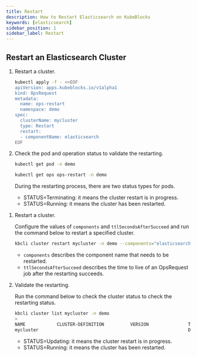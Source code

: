 ```yaml
---
title: Restart
description: How to Restart Elasticsearch on KubeBlocks
keywords: [elasticsearch]
sidebar_position: 1
sidebar_label: Restart
---
```



## Restart an Elasticsearch Cluster

<Tabs>

<TabItem value="OpsRequest" label="OpsRequest" default>

1. Restart a cluster.

   ```bash
   kubectl apply -f - <<EOF
   apiVersion: apps.kubeblocks.io/v1alpha1
   kind: OpsRequest
   metadata:
     name: ops-restart
     namespace: demo
   spec:
     clusterName: mycluster
     type: Restart
     restart:
     - componentName: elasticsearch
   EOF
   ```

2. Check the pod and operation status to validate the restarting.

   ```bash
   kubectl get pod -n demo

   kubectl get ops ops-restart -n demo
   ```

   During the restarting process, there are two status types for pods.

   - STATUS=Terminating: it means the cluster restart is in progress.
   - STATUS=Running: it means the cluster has been restarted.

</TabItem>

<TabItem value="kbcli" label="kbcli">

1. Restart a cluster.

   Configure the values of `components` and `ttlSecondsAfterSucceed` and run the command below to restart a specified cluster.

   ```bash
   kbcli cluster restart mycluster -n demo --components="elasticsearch" --ttlSecondsAfterSucceed=30
   ```

   - `components` describes the component name that needs to be restarted.
   - `ttlSecondsAfterSucceed` describes the time to live of an OpsRequest job after the restarting succeeds.

2. Validate the restarting.

   Run the command below to check the cluster status to check the restarting status.

   ```bash
   kbcli cluster list mycluster -n demo
   >
   NAME            CLUSTER-DEFINITION          VERSION               TERMINATION-POLICY   STATUS    CREATED-TIME
   mycluster                                                         Delete               Running   Jul 05,2024 17:51 UTC+0800
   ```

   * STATUS=Updating: it means the cluster restart is in progress.
   * STATUS=Running: it means the cluster has been restarted.

</TabItem>

</Tabs>
